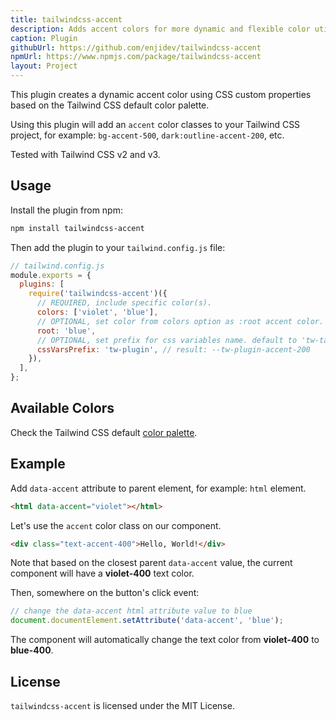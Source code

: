 ```yaml
---
title: tailwindcss-accent
description: Adds accent colors for more dynamic and flexible color utilization.
caption: Plugin
githubUrl: https://github.com/enjidev/tailwindcss-accent
npmUrl: https://www.npmjs.com/package/tailwindcss-accent
layout: Project
---
```


This plugin creates a dynamic accent color using CSS custom properties based on the Tailwind CSS default color palette.

Using this plugin will add an `accent` color classes to your Tailwind CSS project, for example: `bg-accent-500`, `dark:outline-accent-200`, etc.

Tested with Tailwind CSS v2 and v3.

## Usage

Install the plugin from npm:

```bash
npm install tailwindcss-accent
```

Then add the plugin to your `tailwind.config.js` file:

```js
// tailwind.config.js
module.exports = {
  plugins: [
    require('tailwindcss-accent')({
      // REQUIRED, include specific color(s).
      colors: ['violet', 'blue'],
      // OPTIONAL, set color from colors option as :root accent color.
      root: 'blue',
      // OPTIONAL, set prefix for css variables name. default to 'tw-ta' (e.g: --tw-ta-accent-200)
      cssVarsPrefix: 'tw-plugin', // result: --tw-plugin-accent-200
    }),
  ],
};
```

## Available Colors

Check the Tailwind CSS default [color palette](https://tailwindcss.com/docs/customizing-colors).

## Example

Add `data-accent` attribute to parent element, for example: `html` element.

```html
<html data-accent="violet"></html>
```

Let's use the `accent` color class on our component.

```html
<div class="text-accent-400">Hello, World!</div>
```

Note that based on the closest parent `data-accent` value, the current component will have a **violet-400** text color.

Then, somewhere on the button's click event:

```js
// change the data-accent html attribute value to blue
document.documentElement.setAttribute('data-accent', 'blue');
```

The component will automatically change the text color from **violet-400** to **blue-400**.

## License

`tailwindcss-accent` is licensed under the MIT License.
